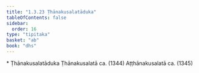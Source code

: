 ```yaml
---
title: "1.3.23 Ṭhānakusalatāduka"
tableOfContents: false
sidebar:
  order: 16
type: "tipitaka"
basket: "ab"
book: "dhs"
---
```



<DynamicBreadcrumb />

<Paragraph type="center" book="dhs">
* Ṭhānakusalatāduka
</Paragraph>

<Division number="145" book="dhs" bookNo="29" page="38">

<Paragraph number="326" book="dhs">
Ṭhānakusalatā ca. (<Emphasis>1344</Emphasis>)
</Paragraph>

<Paragraph number="327" book="dhs">
Aṭṭhānakusalatā ca. (<Emphasis>1345</Emphasis>)
</Paragraph>
</Division>